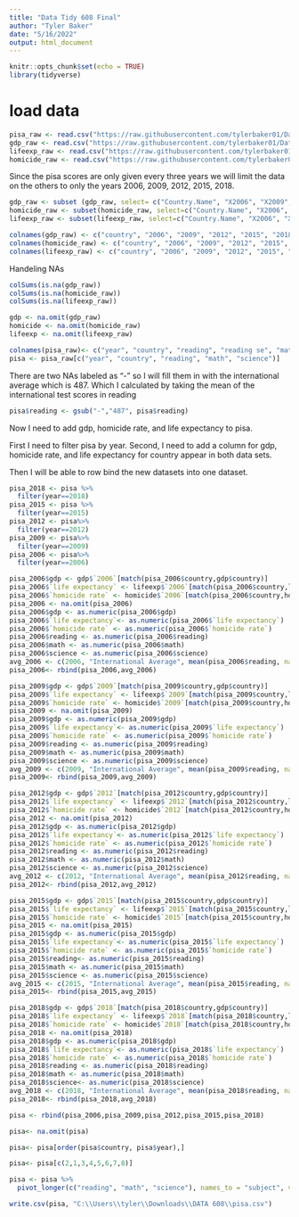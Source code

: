 ---
title: "Data Tidy 608 Final"
author: "Tyler Baker"
date: "5/16/2022"
output: html_document
---

```{r setup, include=FALSE}
knitr::opts_chunk$set(echo = TRUE)
library(tidyverse)
```


# load data

```{r}
pisa_raw <- read.csv("https://raw.githubusercontent.com/tylerbaker01/Data-608-Final-Project/main/PISA_scores.csv")
gdp_raw <- read.csv("https://raw.githubusercontent.com/tylerbaker01/Data-608-Final-Project/main/worldGDP.csv")
lifeexp_raw <- read.csv("https://raw.githubusercontent.com/tylerbaker01/Data-608-Final-Project/main/LifeExpectancy.csv")
homicide_raw <- read.csv("https://raw.githubusercontent.com/tylerbaker01/Data-608-Final-Project/main/HomicdeRate.csv")
```

Since the pisa scores are only given every three years we will limit the data on the others to only the years 2006, 2009, 2012, 2015, 2018.
```{r}
gdp_raw <- subset (gdp_raw, select= c("Country.Name", "X2006", "X2009", "X2012", "X2015", "X2018"))
homicide_raw <- subset(homicide_raw, select=c("Country.Name", "X2006", "X2009", "X2012", "X2015", "X2018"))
lifeexp_raw <- subset(lifeexp_raw, select=c("Country.Name", "X2006", "X2009", "X2012", "X2015", "X2018"))
```

```{r}
colnames(gdp_raw) <- c("country", "2006", "2009", "2012", "2015", "2018")
colnames(homicide_raw) <- c("country", "2006", "2009", "2012", "2015", "2018")
colnames(lifeexp_raw) <- c("country", "2006", "2009", "2012", "2015", "2018")
```

Handeling NAs
```{r}
colSums(is.na(gdp_raw))
colSums(is.na(homicide_raw))
colSums(is.na(lifeexp_raw))
```


```{r}
gdp <- na.omit(gdp_raw)
homicide <- na.omit(homicide_raw)
lifeexp <- na.omit(lifeexp_raw)
```

```{r}
colnames(pisa_raw)<- c("year", "country", "reading", "reading se", "math", "math se", "science", "science se")
pisa <- pisa_raw[c("year", "country", "reading", "math", "science")]
```

There are two NAs labeled as "-" so I will fill them in with the international average which is 487. Which I calculated by taking the mean of the international test scores in reading
```{r}
pisa$reading <- gsub("-","487", pisa$reading)

```

Now I need to add gdp, homicide rate, and life expectancy to pisa.

First I need to filter pisa by year.
Second, I need to add a column for gdp, homicide rate, and life expectancy for country appear in both data sets.

Then I will be able to row bind the new datasets into one dataset.

```{r}
pisa_2018 <- pisa %>%
  filter(year==2018)
pisa_2015 <- pisa %>%
  filter(year==2015)
pisa_2012 <- pisa%>%
  filter(year==2012)
pisa_2009 <- pisa%>%
  filter(year==2009)
pisa_2006 <- pisa%>%
  filter(year==2006)
```

```{r}
pisa_2006$gdp <- gdp$`2006`[match(pisa_2006$country,gdp$country)]
pisa_2006$`life expectancy` <- lifeexp$`2006`[match(pisa_2006$country,lifeexp$country)]
pisa_2006$`homicide rate` <- homicide$`2006`[match(pisa_2006$country,homicide$country)]
pisa_2006 <- na.omit(pisa_2006)
pisa_2006$gdp <- as.numeric(pisa_2006$gdp)
pisa_2006$`life expectancy`<- as.numeric(pisa_2006$`life expectancy`)
pisa_2006$`homicide rate` <- as.numeric(pisa_2006$`homicide rate`)
pisa_2006$reading <- as.numeric(pisa_2006$reading)
pisa_2006$math <- as.numeric(pisa_2006$math)
pisa_2006$science <- as.numeric(pisa_2006$science)
avg_2006 <- c(2006, "International Average", mean(pisa_2006$reading, na.rm=TRUE), mean(pisa_2006$math, na.rm = TRUE), mean(pisa_2006$science, na.rm = TRUE), mean(pisa_2006$gdp, na.rm = TRUE), mean(pisa_2006$`life expectancy`, na.rm = TRUE), mean(pisa_2006$`homicide rate`, na.rm = TRUE))
pisa_2006<- rbind(pisa_2006,avg_2006)

pisa_2009$gdp <- gdp$`2009`[match(pisa_2009$country,gdp$country)]
pisa_2009$`life expectancy` <- lifeexp$`2009`[match(pisa_2009$country,lifeexp$country)]
pisa_2009$`homicide rate` <- homicide$`2009`[match(pisa_2009$country,homicide$country)]
pisa_2009 <- na.omit(pisa_2009)
pisa_2009$gdp <- as.numeric(pisa_2009$gdp)
pisa_2009$`life expectancy`<- as.numeric(pisa_2009$`life expectancy`)
pisa_2009$`homicide rate` <- as.numeric(pisa_2009$`homicide rate`)
pisa_2009$reading <- as.numeric(pisa_2009$reading)
pisa_2009$math <- as.numeric(pisa_2009$math)
pisa_2009$science <- as.numeric(pisa_2009$science)
avg_2009 <- c(2009, "International Average", mean(pisa_2009$reading, na.rm = TRUE), mean(pisa_2009$math, na.rm = TRUE), mean(pisa_2009$science, na.rm = TRUE), mean(pisa_2009$gdp, na.rm = TRUE), mean(pisa_2009$`life expectancy`, na.rm = TRUE), mean(pisa_2009$`homicide rate`, na.rm = TRUE))
pisa_2009<- rbind(pisa_2009,avg_2009)

pisa_2012$gdp <- gdp$`2012`[match(pisa_2012$country,gdp$country)]
pisa_2012$`life expectancy` <- lifeexp$`2012`[match(pisa_2012$country,lifeexp$country)]
pisa_2012$`homicide rate` <- homicide$`2012`[match(pisa_2012$country,homicide$country)]
pisa_2012 <- na.omit(pisa_2012)
pisa_2012$gdp <- as.numeric(pisa_2012$gdp)
pisa_2012$`life expectancy`<- as.numeric(pisa_2012$`life expectancy`)
pisa_2012$`homicide rate` <- as.numeric(pisa_2012$`homicide rate`)
pisa_2012$reading <- as.numeric(pisa_2012$reading)
pisa_2012$math <- as.numeric(pisa_2012$math)
pisa_2012$science <- as.numeric(pisa_2012$science)
avg_2012 <- c(2012, "International Average", mean(pisa_2012$reading, na.rm = TRUE), mean(pisa_2012$math, na.rm = TRUE), mean(pisa_2012$science, na.rm = TRUE), mean(pisa_2012$gdp, na.rm = TRUE), mean(pisa_2012$`life expectancy`, na.rm = TRUE), mean(pisa_2012$`homicide rate`, na.rm = TRUE))
pisa_2012<- rbind(pisa_2012,avg_2012)

pisa_2015$gdp <- gdp$`2015`[match(pisa_2015$country,gdp$country)]
pisa_2015$`life expectancy` <- lifeexp$`2015`[match(pisa_2015$country,lifeexp$country)]
pisa_2015$`homicide rate` <- homicide$`2015`[match(pisa_2015$country,homicide$country)]
pisa_2015 <- na.omit(pisa_2015)
pisa_2015$gdp <- as.numeric(pisa_2015$gdp)
pisa_2015$`life expectancy`<- as.numeric(pisa_2015$`life expectancy`)
pisa_2015$`homicide rate` <- as.numeric(pisa_2015$`homicide rate`)
pisa_2015$reading<- as.numeric(pisa_2015$reading)
pisa_2015$math <- as.numeric(pisa_2015$math)
pisa_2015$science <- as.numeric(pisa_2015$science)
avg_2015 <- c(2015, "International Average", mean(pisa_2015$reading, na.rm = TRUE), mean(pisa_2015$math, na.rm = TRUE), mean(pisa_2015$science, na.rm = TRUE), mean(pisa_2015$gdp, na.rm = TRUE), mean(pisa_2015$`life expectancy`, na.rm = TRUE), mean(pisa_2015$`homicide rate`, na.rm = TRUE))
pisa_2015<- rbind(pisa_2015,avg_2015)

pisa_2018$gdp <- gdp$`2018`[match(pisa_2018$country,gdp$country)]
pisa_2018$`life expectancy` <- lifeexp$`2018`[match(pisa_2018$country,lifeexp$country)]
pisa_2018$`homicide rate` <- homicide$`2018`[match(pisa_2018$country,homicide$country)]
pisa_2018 <- na.omit(pisa_2018)
pisa_2018$gdp <- as.numeric(pisa_2018$gdp)
pisa_2018$`life expectancy`<- as.numeric(pisa_2018$`life expectancy`)
pisa_2018$`homicide rate` <- as.numeric(pisa_2018$`homicide rate`)
pisa_2018$reading <- as.numeric(pisa_2018$reading)
pisa_2018$math <- as.numeric(pisa_2018$math)
pisa_2018$science<- as.numeric(pisa_2018$science)
avg_2018 <- c(2018, "International Average", mean(pisa_2018$reading, na.rm = TRUE), mean(pisa_2018$math, na.rm = TRUE), mean(pisa_2018$science, na.rm = TRUE), mean(pisa_2018$gdp, na.rm = TRUE), mean(pisa_2018$`life expectancy`, na.rm = TRUE), mean(pisa_2018$`homicide rate`, na.rm = TRUE))
pisa_2018<- rbind(pisa_2018,avg_2018)
```

```{r}
pisa <- rbind(pisa_2006,pisa_2009,pisa_2012,pisa_2015,pisa_2018)
```

```{r}
pisa<- na.omit(pisa)

pisa<- pisa[order(pisa$country, pisa$year),]

pisa<- pisa[c(2,1,3,4,5,6,7,8)]
```

```{r}
pisa <- pisa %>%
  pivot_longer(c("reading", "math", "science"), names_to = "subject", values_to = "score")
```

```{r}
write.csv(pisa, "C:\\Users\\tyler\\Downloads\\DATA 608\\pisa.csv")
```
